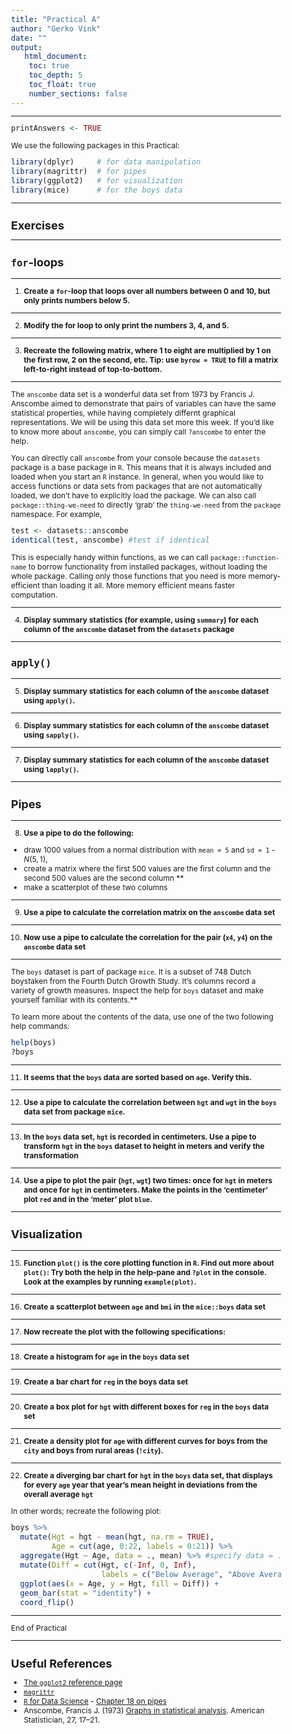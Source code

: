 ```yaml
---
title: "Practical A"
author: "Gerko Vink"
date: ""
output: 
   html_document:
    toc: true
    toc_depth: 5
    toc_float: true
    number_sections: false
---
```

  
<style type="text/css">
  
body{ /* Normal  */
  font-size: 12px;
  }
td {  /* Table  */
  font-size: 12px;
}
h1.title {
  font-size: 18px;
  color: DarkBlue;
}
h1 { /* Header 1 */
  font-size: 18px;
}
h2 { /* Header 2 */
  font-size: 18px;
}
h3 { /* Header 3 */
  font-size: 18px;
}
code.r{ /* Code block */
  font-size: 12px;
}
pre { /* Code block - determines code spacing between lines */
  font-size: 14px;
}
</style>
  
---
  
```r
printAnswers <- TRUE
```

We use the following packages in this Practical:
```r
library(dplyr)     # for data manipulation
library(magrittr)  # for pipes
library(ggplot2)   # for visualization
library(mice)      # for the boys data
```

---

# Exercises

---

## `for`-loops

---

1. **Create a `for`-loop that loops over all numbers between 0 and 10, but only prints numbers below 5. **

---

2. **Modify the for loop to only print the numbers 3, 4, and 5.**

---

3. **Recreate the following matrix, where 1 to eight are multiplied by 1 on the first row, 2 on the second, etc. Tip: use `byrow = TRUE` to fill a matrix left-to-right instead of top-to-bottom.**

---

The `anscombe` data set is a wonderful data set from 1973 by Francis J. Anscombe aimed to demonstrate that pairs of variables can have the same statistical properties, while having completely differnt graphical representations. We will be using this data set more this week. If you'd like to know more about `anscombe`, you can simply call `?anscombe` to enter the help.

You can directly call `anscombe` from your console because the `datasets` package is a base package in `R`. This means that it is always included and loaded when you start an `R` instance. In general, when you would like to access functions or data sets from packages that are not automatically loaded, we don't have to explicitly load the package. We can also call `package::thing-we-need` to directly 'grab' the `thing-we-need` from the `package` namespace. For example,  
```r
test <- datasets::anscombe
identical(test, anscombe) #test if identical
```

This is especially handy within functions, as we can call `package::function-name` to borrow functionality from installed packages, without loading the whole package. Calling only those functions that you need is more memory-efficient than loading it all. More memory efficient means faster computation. 

---

4. **Display summary statistics (for example, using `summary`) for each column of the `anscombe` dataset from the `datasets` package**

---

## `apply()`

---

5. **Display summary statistics for each column of the `anscombe` dataset using `apply()`.**

---

6. **Display summary statistics for each column of the `anscombe` dataset using `sapply()`. **

---

7. **Display summary statistics for each column of the `anscombe` dataset using `lapply()`. **

---

## Pipes

--- 

8. **Use a pipe to do the following:**

- draw 1000 values from a normal distribution with `mean = 5` and `sd = 1` - $N(5, 1)$, 
- create a matrix where the first 500 values are the first column and the second 500 values are the second column **
- make a scatterplot of these two columns

---

9. **Use a pipe to calculate the correlation matrix on the `anscombe` data set**

---

10. **Now use a pipe to calculate the correlation for the pair (`x4`, `y4`) on the `anscombe` data set**

---

The `boys` dataset is part of package `mice`. It is a subset of 748 Dutch boystaken from the Fourth Dutch Growth Study. It's columns record a variety of growth measures. Inspect the help for `boys` dataset and make yourself familiar with its contents.**

To learn more about the contents of the data, use one of the two following help commands:
```r
help(boys)
?boys
```

---

11. **It seems that the `boys` data are sorted based on `age`. Verify this.** 


---

12. **Use a pipe to calculate the correlation between `hgt` and `wgt` in the `boys` data set from package `mice`.**

---

13. **In the `boys` data set, `hgt` is recorded in centimeters. Use a pipe to transform `hgt` in the `boys` dataset to height in meters and verify the transformation**

---

14. **Use a pipe to plot the pair (`hgt`, `wgt`) two times: once for `hgt` in meters and once for `hgt` in centimeters. Make the points in the 'centimeter' plot `red` and in the 'meter' plot `blue`. **

---

## Visualization

---

15. **Function `plot()` is the core plotting function in `R`. Find out more about `plot()`: Try both the help in the help-pane and `?plot` in the console. Look at the examples by running `example(plot)`.**

---

16. **Create a scatterplot between `age` and `bmi` in the `mice::boys` data set**

---

17. **Now recreate the plot with the following specifications:**

---

18. **Create a histogram for `age` in the `boys` data set**

---

19. **Create a bar chart for `reg` in the boys data set**

---

20. **Create a box plot for `hgt` with different boxes for `reg` in the `boys` data set**

---

21. **Create a density plot for `age` with different curves for boys from the `city` and boys from rural areas (`!city`).**

---

22. **Create a diverging bar chart for `hgt` in the `boys` data set, that displays for every `age` year that year's mean height in deviations from the overall average `hgt`**

In  other words; recreate the following plot:

```r
boys %>%
  mutate(Hgt = hgt - mean(hgt, na.rm = TRUE),
         Age = cut(age, 0:22, labels = 0:21)) %>%
  aggregate(Hgt ~ Age, data = ., mean) %>% #specify data = . to allow formula
  mutate(Diff = cut(Hgt, c(-Inf, 0, Inf),
                    labels = c("Below Average", "Above Average"))) %>%
  ggplot(aes(x = Age, y = Hgt, fill = Diff)) + 
  geom_bar(stat = "identity") +
  coord_flip()
```


---

End of Practical

---

# Useful References

- [The `ggplot2` reference page](https://ggplot2.tidyverse.org/reference/index.html)
- [`magrittr`](https://magrittr.tidyverse.org)
- [`R` for Data Science](http://r4ds.had.co.nz) - [Chapter 18 on pipes](http://r4ds.had.co.nz/pipes.html)
- Anscombe, Francis J. (1973) [Graphs in statistical analysis](http://www.sjsu.edu/faculty/gerstman/StatPrimer/anscombe1973.pdf). American Statistician, 27, 17–21.